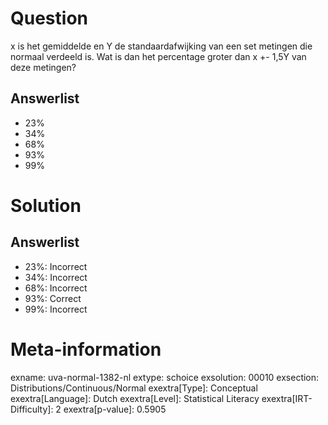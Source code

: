 Question
========

x is het gemiddelde en Y de standaardafwijking van een set metingen die
normaal verdeeld is. Wat is dan het percentage groter dan x +- 1,5Y van
deze metingen?

Answerlist
----------

* 23%
* 34%
* 68%
* 93%
* 99%

Solution
========

Answerlist
----------

* 23%: Incorrect
* 34%: Incorrect
* 68%: Incorrect
* 93%: Correct
* 99%: Incorrect

Meta-information
================
exname: uva-normal-1382-nl
extype: schoice
exsolution: 00010
exsection: Distributions/Continuous/Normal
exextra[Type]: Conceptual
exextra[Language]: Dutch
exextra[Level]: Statistical Literacy
exextra[IRT-Difficulty]: 2
exextra[p-value]: 0.5905
